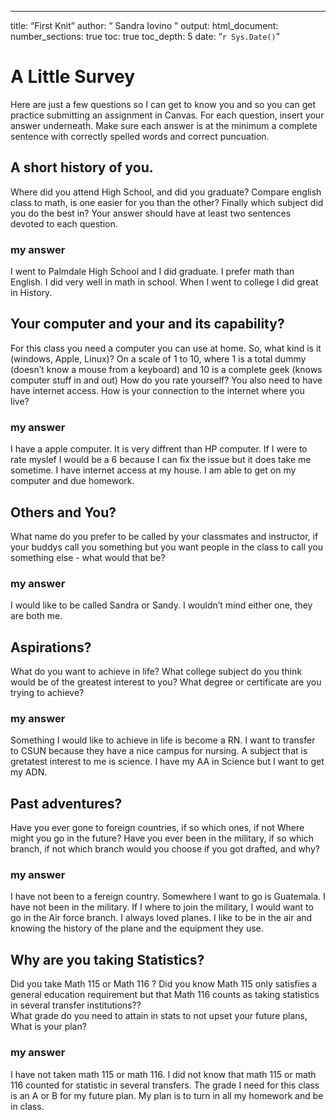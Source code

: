 ---
title: "First Knit"
author: " Sandra Iovino "
output: 
  html_document:
    number_sections: true
    toc: true
    toc_depth: 5
date: "`r Sys.Date()`"   



# A Little Survey



Here are just a few questions so I can get to know you and so you can get practice submitting an assignment in Canvas.  For each question, insert your answer underneath. Make sure each answer is at the minimum a complete sentence with correctly spelled words and correct puncuation. 

## A short history of you.  
Where did you attend High School, and did you graduate? Compare english class to math, is one easier for you than the other? Finally which subject did you do the best in? Your answer should have at least two sentences devoted to each question.  
  
### my answer     
  
 I went to Palmdale High School and I did graduate. I prefer math than English. I did very well in math in school. When I went to college I did great in History.  


## Your computer and your and its capability?  
 For this class  you need a computer you can use at home.  So, what kind is it (windows, Apple, Linux)?  On a scale of 1 to 10, where 1 is a total dummy (doesn't know a mouse from a keyboard) and 10 is a complete geek (knows computer stuff in and out) How do you rate yourself?  You also need to have have internet access. How is your connection to the internet where you live?

### my answer   
  
  I have a apple computer. It is very diffrent than HP computer. If I were to rate myslef I would be a 6 because I can fix the issue but it does take me sometime. I have internet access at my house. I am able to get on my computer and due homework. 
   

## Others and You?   
What name do you prefer to be called by your classmates and instructor, if your buddys call you something but you want people in the class to call you something else - what would that be? 

### my answer  

  I would like to be called Sandra or Sandy. I wouldn't mind either one, they are both me. 


## Aspirations?   
What do you want to achieve in life?  What college subject do you think would be of the greatest interest to you? What degree or certificate are you trying to achieve?

### my answer     
  
  Something I would like to achieve in life is become a RN. I want to transfer to CSUN because they have a nice campus for nursing. A subject that is gretatest interest to me is science. I have my AA in Science but I want to get my ADN. 
 




## Past adventures?  
Have you ever gone to foreign countries, if so which ones, if not Where might you go in the future?  Have you ever been in the military, if so which branch, if not which branch would you choose if you got drafted, and why?

### my answer     
  
I have not been to a fereign country. Somewhere I want to go is Guatemala. I have not been in the military. If I where to join the military, I would want to go in the Air force branch. I always loved planes. I like to be in the air and knowing the history of the plane and the equipment they use. 
  




## Why are you taking Statistics?  
Did you take Math 115 or Math 116 ?  Did you know Math 115 only satisfies a general education requirement but that Math 116 counts as taking statistics in several transfer institutions??  
What grade do you need to attain in stats to not upset your future plans, What is your plan?  
 

### my answer     
  
   I have not taken math 115 or math 116. I did not know that math 115 or math 116 counted for statistic in several transfers. The grade I need for this class is an A or B for my future plan. My plan is to turn in all my homework and be in class. 
 






  




